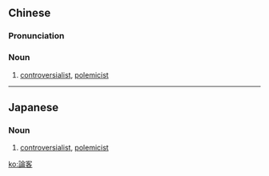 {{also|论客}}
==Chinese==
{{zh-forms|s=论客}}

===Pronunciation===
{{zh-pron
|m=lùnkè
|cat=n
}}

===Noun===
{{zh-noun}}

# [[controversialist]], [[polemicist]]

----

==Japanese==
{{ja-kanjitab|ろん|きゃく|yomi=on}}

===Noun===
{{ja-noun|ろんきゃく}}

# [[controversialist]], [[polemicist]]

[[ko:論客]]